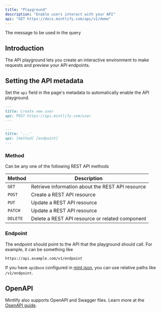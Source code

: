 ```yaml
---
title: "Playground"
description: "Enable users interact with your API"
api: "GET https://docs.mintlify.com/api/v1/demo"
---
```


<ParamField query="message" type="string" required>
  The message to be used in the query
</ParamField>

## Introduction

The API playground lets you create an interactive environment to make requests and preview your API endpoints.

## Setting the API metadata

Set the `api` field in the page's metadata to automatically enable the API playground.

<CodeGroup>

```md Example
---
title: Create new user
api: POST https://api.mintlify.com/user
---
```

```md Format
---
title: '...'
api: [method] [endpoint]
---
```

</CodeGroup>

### Method

Can be any one of the following REST API methods

| Method   | Description                                      |
| -------- | ------------------------------------------------ |
| `GET`    | Retrieve information about the REST API resource |
| `POST`   | Create a REST API resource                       |
| `PUT`    | Update a REST API resource                       |
| `PATCH`  | Update a REST API resource                       |
| `DELETE` | Delete a REST API resource or related component  |

### Endpoint

The endpoint should point to the API that the playground should call. For example, it can be something like

```bash
https://api.example.com/v1/endpoint
```

<Note>

If you have `apiBase` configured in [mint.json](/settings/customization), you can use relative paths like `/v1/endpoint`.

</Note>

## OpenAPI

Mintlify also supports OpenAPI and Swagger files. Learn more at the [OpenAPI guide](/api-components/openapi).
